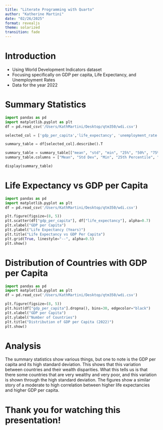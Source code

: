```yaml
---
title: "Literate Programming with Quarto"
author: "Katherine Martini"
date: "02/26/2025"
format: revealjs
theme: solarized
transition: fade
---
```

# Introduction

- Using World Development Indicators dataset
- Focusing specifically on GDP per capita, Life Expectancy, and Unemployment Rates
- Data for the year 2022

# Summary Statistics

```python
import pandas as pd
import matplotlib.pyplot as plt
df = pd.read_csv('/Users/KathMartini/Desktop/qtm350/wdi.csv')

selected_col = ['gdp_per_capita','life_expectancy', 'unemployment_rate']

summary_table = df[selected_col].describe().T

summary_table = summary_table[["mean", "std", "min", "25%", "50%", "75%", "max"]]
summary_table.columns = ["Mean", "Std Dev", "Min", "25th Percentile", "Median", "75th Percentile", "Max"]

display(summary_table)
```

# Life Expectancy vs GDP per Capita
```python
import pandas as pd
import matplotlib.pyplot as plt
df = pd.read_csv('/Users/KathMartini/Desktop/qtm350/wdi.csv')

plt.figure(figsize=(8, 5))
plt.scatter(df["gdp_per_capita"], df["life_expectancy"], alpha=0.7)
plt.xlabel("GDP per Capita")
plt.ylabel("Life Expectancy (Years)")
plt.title("Life Expectancy vs GDP Per Capita")
plt.grid(True, linestyle="--", alpha=0.5)
plt.show()
```

# Distribution of Countries with GDP per Capita
```python
import pandas as pd
import matplotlib.pyplot as plt
df = pd.read_csv('/Users/KathMartini/Desktop/qtm350/wdi.csv')

plt.figure(figsize=(8, 5))
plt.hist(df["gdp_per_capita"].dropna(), bins=30, edgecolor="black")
plt.xlabel("GDP per Capita")
plt.ylabel("Number of Countries")
plt.title("Distribution of GDP per Capita (2022)")
plt.show()
```

# Analysis 

The summary statistics show various things, but one to note is the GDP per capita and its high standard deviation. This shows that this variation between countries and their wealth disparities. What this tells us is that there some countries that are very wealthy and very poor, and this variation is shown through the high standard deviation. The figures show a similar story of a moderate to high correlation between higher life expectancies and higher GDP per capita. 

# Thank you for watching this presentation!
